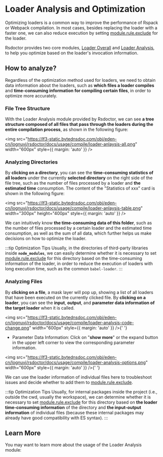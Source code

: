 # Loader Analysis and Optimization


Optimizing loaders is a common way to improve the performance of Rspack or Webpack compilation. In most cases, besides replacing the loader with a faster one, we can also reduce execution by setting [module.rule.exclude](https://webpack.js.org/configuration/module/#ruleexclude) for the loader.

Rsdoctor provides two core modules, [Loader Overall](/guide/usage/loaders-timeline) and [Loader Analysis](/guide/usage/loaders-analysis), to help you optimize based on the loader's invocation information.

## How to analyze?

Regardless of the optimization method used for loaders, we need to obtain data information about the loaders, such as **which files a loader compiles** and **time-consuming information for compiling certain files**, in order to optimize more accurately.

### File Tree Structure

With the Loader Analysis module provided by Rsdoctor, we can see **a tree structure composed of all files that pass through the loaders during the entire compilation process**, as shown in the following figure:

<img
  src="https://lf3-static.bytednsdoc.com/obj/eden-cn/lognuvj/rsdoctor/docs/usage/compile/loader-anlaysis-all.png"
  width="600px"
  style={{ margin: 'auto' }}
/>

### Analyzing Directories

By **clicking on a directory**, you can see the **time-consuming statistics of all loaders** under the currently **selected directory** on the right side of the file tree, such as the number of files processed by a loader and **the estimated time** consumption. The content of the "Statistics of xxx" card is shown in the following figure:

<img
  src="https://lf3-static.bytednsdoc.com/obj/eden-cn/lognuvj/rsdoctor/docs/usage/compile/loader-anlaysis-table.png"
  width="300px"
  height="400px"
  style={{ margin: 'auto' }}
/>

We can intuitively know **the time-consuming data of this folder**, such as the number of files processed by a certain loader and the estimated time consumption, as well as the sum of all data, which further helps us make decisions on how to optimize the loader.

:::tip Optimization Tips
Usually, in the directories of third-party libraries inside **`node_modules`**, we can easily determine whether it is necessary to set [module.rule.exclude](https://webpack.js.org/configuration/module/#ruleexclude) for this directory based on the time-consuming information of the loader, in order to reduce the execution of loaders with long execution time, such as the common `babel-loader`.
:::

### Analyzing Files

By **clicking on a file**, a mask layer will pop up, showing a list of all loaders that have been executed on the currently clicked file. By **clicking on a loader**, you can see the **input**, **output**, and **parameter data information of the target loader** when it is called.

<img
  src="https://lf3-static.bytednsdoc.com/obj/eden-cn/lognuvj/rsdoctor/docs/usage/compile/loader-analysis-code-change.png"
  width="600px"
  style={{ margin: 'auto' }}
/>{' '}

- Parameter Data Information: Click on "**show more**" or the expand button in the upper left corner to view the corresponding parameter information.

<img
  src="https://lf3-static.bytednsdoc.com/obj/eden-cn/lognuvj/rsdoctor/docs/usage/compile/loader-analysis-options.png"
  width="600px"
  style={{ margin: 'auto' }}
/>{' '}

We can use the loader information of individual files here to troubleshoot issues and decide whether to add them to [module.rule.exclude](https://webpack.js.org/configuration/module/#ruleexclude).

:::tip Optimization Tips
Usually, for internal packages inside the project (i.e., outside the cwd, usually the workspace), we can determine whether it is necessary to set [module.rule.exclude](https://webpack.js.org/configuration/module/#ruleexclude) for this directory based on **the loader time-consuming information** of the directory and **the input-output information** of individual files (because these internal packages may already have good compatibility with ES syntax).
:::

## Learn More

You may want to learn more about the usage of the Loader Analysis module:

<NextSteps>
  <Step
    href="/guide/usage/loaders-timeline"
    title="Loader Timeline Usage"
    description="Learn how to use the Loader Timeline in Rsdoctor"
  />
  <Step
    href="/guide/usage/loaders-analysis"
    title="Loader Analysis Usage"
    description="Learn how to operate and use the Loader Analysis in Rsdoctor"
  />
</NextSteps>
